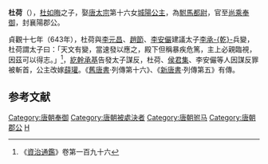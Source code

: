 '''杜荷'''（{{bd|616年||643年||catIdx=D}}），[[杜如晦|杜如晦]]之子，娶[[唐太宗|唐太宗]]第十六女[[城陽公主|城陽公主]]，為[[駙馬都尉|駙馬都尉]]，官至[[尚乘奉御|尚乘奉御]]，封襄陽郡公。

貞觀十七年（643年），杜荷與[[李元昌|李元昌]]、[[趙節|趙節]]、[[李安儼|李安儼]]建議太子[[李承乾|李承-{乾}-]]兵變，杜荷謂太子曰：「天文有變，當速發以應之，殿下但稱暴疾危篤，主上必親臨視，因茲可以得志。」<ref>《[[資治通鑑|資治通鑑]]》卷第一百九十六</ref>，[[紇幹承基|紇幹承基]]告發太子謀反，杜荷、[[侯君集|侯君集]]、李安儼等人因謀反罪被斬首，公主改嫁[[薛瓘|薛瓘]]。《[[舊唐書|舊唐書]]·列傳第十六》、《[[新唐書|新唐書]]·列傳第五》有傳。

==参考文献==
<div class="references-small">
<references />
</div>

{{唐朝官员小作品}}
{{DEFAULTSORT:D}}
[[Category:唐朝奉御|Category:唐朝奉御]]
[[Category:唐朝被處決者|Category:唐朝被處決者]]
[[Category:唐朝驸马|Category:唐朝驸马]]
[[Category:唐朝郡公|Category:唐朝郡公]]
[[Category:京兆杜氏|H]]